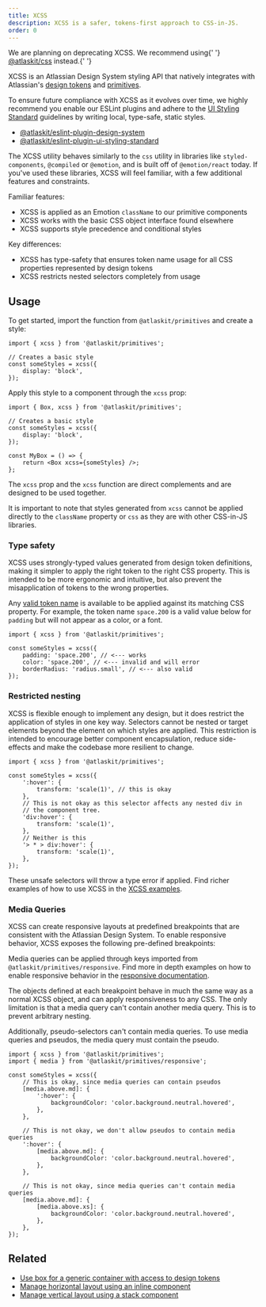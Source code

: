 ```yaml
---
title: XCSS
description: XCSS is a safer, tokens-first approach to CSS-in-JS.
order: 0
---
```



<SectionMessage title="Caution" appearance="warning">
	<p>
		We are planning on deprecating XCSS. We recommend using{' '}
		<a href="/components/css">@atlaskit/css</a> instead.{' '}
	</p>
</SectionMessage>

XCSS is an Atlassian Design System styling API that natively integrates with Atlassian's
[design tokens](/tokens) and [primitives](/components/primitives/overview).

To ensure future compliance with XCSS as it evolves over time, we highly recommend you enable our
ESLint plugins and adhere to the
[UI Styling Standard](/components/eslint-plugin-ui-styling-standard) guidelines by writing local,
type-safe, static styles.

- [@atlaskit/eslint-plugin-design-system](/components/eslint-plugin-design-system)
- [@atlaskit/eslint-plugin-ui-styling-standard](/components/eslint-plugin-ui-styling-standard)

The XCSS utility behaves similarly to the `css` utility in libraries like `styled-components`,
`@compiled` or `@emotion`, and is built off of `@emotion/react` today. If you've used these
libraries, XCSS will feel familiar, with a few additional features and constraints.

Familiar features:

- XCSS is applied as an Emotion `className` to our primitive components
- XCSS works with the basic CSS object interface found elsewhere
- XCSS supports style precedence and conditional styles

Key differences:

- XCSS has type-safety that ensures token name usage for all CSS properties represented by design
  tokens
- XCSS restricts nested selectors completely from usage

## Usage

To get started, import the function from `@atlaskit/primitives` and create a style:

```tsx
import { xcss } from '@atlaskit/primitives';

// Creates a basic style
const someStyles = xcss({
	display: 'block',
});
```

Apply this style to a component through the `xcss` prop:

```tsx
import { Box, xcss } from '@atlaskit/primitives';

// Creates a basic style
const someStyles = xcss({
	display: 'block',
});

const MyBox = () => {
	return <Box xcss={someStyles} />;
};
```

The `xcss` prop and the `xcss` function are direct complements and are designed to be used together.

It is important to note that styles generated from `xcss` cannot be applied directly to the
`className` property or `css` as they are with other CSS-in-JS libraries.

### Type safety

XCSS uses strongly-typed values generated from design token definitions, making it simpler to apply
the right token to the right CSS property. This is intended to be more ergonomic and intuitive, but
also prevent the misapplication of tokens to the wrong properties.

Any [valid token name](/components/tokens/all-tokens) is available to be applied against its
matching CSS property. For example, the token name `space.200` is a valid value below for `padding`
but will not appear as a color, or a font.

```tsx
import { xcss } from '@atlaskit/primitives';

const someStyles = xcss({
	padding: 'space.200', // <--- works
	color: 'space.200', // <--- invalid and will error
	borderRadius: 'radius.small', // <--- also valid
});
```

### Restricted nesting

XCSS is flexible enough to implement any design, but it does restrict the application of styles in
one key way. Selectors cannot be nested or target elements beyond the element on which styles are
applied. This restriction is intended to encourage better component encapsulation, reduce
side-effects and make the codebase more resilient to change.

```tsx
import { xcss } from '@atlaskit/primitives';

const someStyles = xcss({
	':hover': {
		transform: 'scale(1)', // this is okay
	},
	// This is not okay as this selector affects any nested div in
	// the component tree.
	'div:hover': {
		transform: 'scale(1)',
	},
	// Neither is this
	'> * > div:hover': {
		transform: 'scale(1)',
	},
});
```

These unsafe selectors will throw a type error if applied. Find richer examples of how to use XCSS
in the [XCSS examples](/components/primitives/xcss/examples).

### Media Queries

XCSS can create responsive layouts at predefined breakpoints that are consistent with the Atlassian
Design System. To enable responsive behavior, XCSS exposes the following pre-defined breakpoints:

<MediaQueriesTable />

Media queries can be applied through keys imported from `@atlaskit/primitives/responsive`. Find more
in depth examples on how to enable responsive behavior in the
[responsive documentation](/components/primitives/xcss/examples#responsiveness).

The objects defined at each breakpoint behave in much the same way as a normal XCSS object, and can
apply responsiveness to any CSS. The only limitation is that a media query can't contain another
media query. This is to prevent arbitrary nesting.

Additionally, pseudo-selectors can't contain media queries. To use media queries and pseudos, the
media query must contain the pseudo.

```tsx
import { xcss } from '@atlaskit/primitives';
import { media } from '@atlaskit/primitives/responsive';

const someStyles = xcss({
	// This is okay, since media queries can contain pseudos
	[media.above.md]: {
		':hover': {
			backgroundColor: 'color.background.neutral.hovered',
		},
	},

	// This is not okay, we don't allow pseudos to contain media queries
	':hover': {
		[media.above.md]: {
			backgroundColor: 'color.background.neutral.hovered',
		},
	},

	// This is not okay, since media queries can't contain media queries
	[media.above.md]: {
		[media.above.xs]: {
			backgroundColor: 'color.background.neutral.hovered',
		},
	},
});
```

## Related

- [Use box for a generic container with access to design tokens](/components/primitives/box/usage)
- [Manage horizontal layout using an inline component](/components/primitives/inline/usage)
- [Manage vertical layout using a stack component](/components/primitives/stack/usage)
